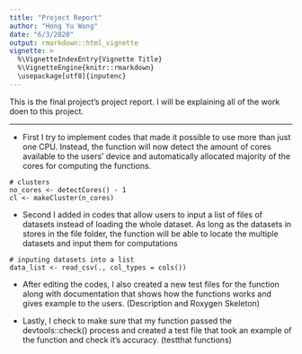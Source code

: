 ```yaml
---
title: "Project Report"
author: "Hong Yu Wong"
date: "6/3/2020"
output: rmarkdown::html_vignette
vignette: >
  %\VignetteIndexEntry{Vignette Title}
  %\VignetteEngine{knitr::rmarkdown}
  \usepackage[utf8]{inputenc}
---
```


This is the final project's project report. I will be explaining all of the work doen to this project.

********

* First I try to implement codes that made it possible to use more than just one CPU. Instead, the function will now detect the amount of cores available to the users' device and automatically allocated majority of the cores for computing the functions.

```
# clusters
no_cores <- detectCores() - 1
cl <- makeCluster(n_cores)
```

* Second I added in codes that allow users to input a list of files of datasets instead of loading the whole dataset. As long as the datasets in stores in the file folder, the function will be able to locate the multiple datasets and input them for computations

```
# inputing datasets into a list
data_list <- read_csv(., col_types = cols())
```

* After editing the codes, I also created a new test files for the function along with documentation that shows how the functions works and gives example to the users. (Description and Roxygen Skeleton)

* Lastly, I check to make sure that my function passed the devtools::check() process and created a test file that took an example of the function and check it's accuracy. (testthat functions)